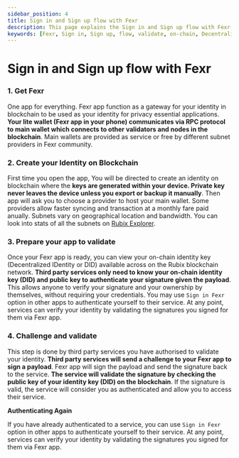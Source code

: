 ```yaml
---
sidebar_position: 4
title: Sign in and Sign up flow with Fexr 
description: This page explains the Sign in and Sign up flow with Fexr
keywords: [Fexr, Sign in, Sign up, flow, validate, on-chain, Decentralized, DID, identity, Authenticating]
---
```


# Sign in and Sign up flow with Fexr

### 1. Get Fexr

One app for everything. Fexr app function as a gateway for your identity in blockchain to be used as your identity for privacy essential applications. **Your lite wallet (Fexr app in your phone) communicates via RPC protocol to main wallet which connects to other validators and nodes in the blockchain**. Main wallets are provided as service or free by different subnet providers in Fexr community.

### 2. Create your Identity on Blockchain

First time you open the app, You will be directed to create an identity on blockchain where the **keys are generated within your device. Private key never leaves the device unless you export or backup it manually**. Then app will ask you to choose a provider to host your main wallet. Some providers allow faster syncing and transaction at a monthly fare paid anually. Subnets vary on geographical location and bandwidth. You can look into stats of all the subnets on [Rubix Explorer](https://rubixexplorer.com).


### 3. Prepare your app to validate

Once your Fexr app is ready, you can view your on-chain identity key (Decentralized IDentity or DID) available across on the Rubix blockchain network. **Third party services only need to know your on-chain identity key (DID) and public key to authenticate your signature given the payload**. This allows anyone to verify your signature and your ownership by themselves, without requiring your credentials. You may use `Sign in Fexr` option in other apps to authenticate yourself to their service. At any point, services can verify your identity by validating the signatures you signed for them via Fexr app.

### 4. Challenge and validate

This step is done by third party services you have authorised to validate your identity. **Third party services will send a challenge to your Fexr app to sign a payload**. Fexr app will sign the payload and send the signature back to the service. **The service will validate the signature by checking the public key of your identity key (DID) on the blockchain**. If the signature is valid, the service will consider you as authenticated and allow you to access their service.

**Authenticating Again**

If you have already authenticated to a service, you can use `Sign in Fexr` option in other apps to authenticate yourself to their service. At any point, services can verify your identity by validating the signatures you signed for them via Fexr app.



